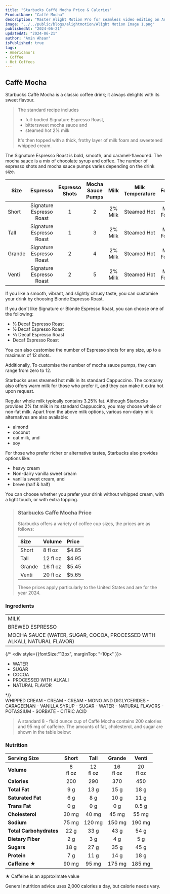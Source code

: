 ```yaml
---
title: "Starbucks Caffè Mocha Price & Calories"
ProductName: "Caffè Mocha" 
description: "Master Alight Motion Pro for seamless video editing on Android, iOS, and Tablets with our ultimate guide, unlocking advanced features and elevating your skills in 2024!"
image: "../../public/blogs/alightmotion/Alight Motion Image 1.png"
publishedAt: "2024-06-21"
updatedAt: "2024-06-21"
author: "Amin Ahsan"
isPublished: true
tags:
- Americano's
- Coffee
- Hot Coffees   
---
```


 
## Caffè Mocha

Starbucks Caffè Mocha is a classic coffee drink; it always delights with its sweet flavour.

> The standard recipe includes
> - full-bodied Signature Espresso Roast,
> - bittersweet mocha sauce and
> - steamed hot 2% milk
>
> It's then topped with a thick, frothy layer of milk foam and sweetened whipped cream.

The Signature Espresso Roast is bold, smooth, and caramel-flavoured. The mocha sauce is a mix of chocolate syrup and coffee. The number of espresso shots and mocha sauce pumps varies depending on the drink size.

| Size   | Espresso                  | Espresso Shots | Mocha Sauce Pumps | Milk     | Milk Temperature | Foam      | Toppings       |
|--------|:-------------------------:|:--------------:|:-----------------:|:--------:|:----------------:|:---------:|:--------------:|
| Short  | Signature Espresso Roast  | 1              | 2                 | 2% Milk  | Steamed Hot      | Milk Foam | Whipped Cream  |
| Tall   | Signature Espresso Roast  | 1              | 3                 | 2% Milk  | Steamed Hot      | Milk Foam | Whipped Cream  |
| Grande | Signature Espresso Roast  | 2              | 4                 | 2% Milk  | Steamed Hot      | Milk Foam | Whipped Cream  |
| Venti  | Signature Espresso Roast  | 2              | 5                 | 2% Milk  | Steamed Hot      | Milk Foam | Whipped Cream  |

If you like a smooth, vibrant, and slightly citrusy taste, you can customise your drink by choosing Blonde Espresso Roast.

If you don't like Signature or Blonde Espresso Roast, you can choose one of the following:

- ⅓ Decaf Espresso Roast
- ½ Decaf Espresso Roast
- ⅔ Decaf Espresso Roast
- Decaf Espresso Roast

You can also customise the number of Espresso shots for any size, up to a maximum of 12 shots.

Additionally, To customise the number of mocha sauce pumps, they can range from zero to 12.

Starbucks uses steamed hot milk in its standard Cappuccino. The company also offers warm milk for those who prefer it, and they can make it extra hot upon request.

Regular whole milk typically contains 3.25% fat. Although Starbucks provides 2% fat milk in its standard Cappuccino, you may choose whole or non-fat milk.
Apart from the above milk options, various non-dairy milk alternatives are also available:

- almond
- coconut
- oat milk, and
- soy

For those who prefer richer or alternative tastes, Starbucks also provides options like:

- heavy cream
- Non-dairy vanilla sweet cream
- vanilla sweet cream, and
- breve (half & half)

You can choose whether you prefer your drink without whipped cream, with a light touch, or with extra topping.

> ### Starbucks Caffe Mocha Price
>
> Starbucks offers a variety of coffee cup sizes, the prices are as follows:
>
> | Size    |   Volume     | Price |
> |:--------|:-------------|:------|
> | Short   | 8 fl oz      | $4.85 |
> | Tall    | 12 fl oz     | $4.95 |
> | Grande  | 16 fl oz     | $5.45 |
> | Venti   | 20 fl oz     | $5.65 |
>
> These prices apply particularly to the United States and are for the year 2024.

### Ingredients
|                   |
|:------------------|
| MILK              |
| BREWED ESPRESSO   |
| MOCHA SAUCE (WATER, SUGAR, COCOA, PROCESSED WITH ALKALI, NATURAL FLAVOR) |   
{/* <div style={{fontSize:"13px", marginTop: "-10px" }}>
  - WATER
  - SUGAR
  - COCOA
  - PROCESSED WITH ALKALI
  - NATURAL FLAVOR
</div> */}
<div style={{fontSize:"13px", marginTop: "-10px" }}>
 WHIPPED CREAM 
  - CREAM
    - CREAM
    - MONO AND DIGLYCERIDES
    - CARAGEENAN
  - VANILLA SYRUP
    - SUGAR
    - WATER
    - NATURAL FLAVORS
    - POTASSIUM
    - SORBATE
    - CITRIC ACID
</div>

> A standard 8 - fluid ounce cup of Caffè Mocha contains 200 calories and 95 mg of caffeine. The amounts of fat, cholesterol, and sugar are shown in the table below:

### Nutrition
|  Serving Size            | Short           | Tall       | Grande     | Venti       |
|:-------------------------|:--------------:|:------------:|:----------:|:-----------:|
| **Volume**               | 8 <br/> fl oz| 12 <br/> fl oz| 16 <br/> fl oz | 20 <br/> fl oz| 
| **Calories**             | 200              | 290           | 370         | 450          |
| **Total Fat**            | 9 g            | 13 g          | 15 g        | 18 g         |
| **Saturated Fat**        | 6 g            | 8 g          | 10 g        | 11 g         |
| **Trans Fat**            | 0 g            | 0 g          | 0 g        | 0.5 g         |
| **Cholesterol**          | 30 mg           | 40 mg         | 45 mg       | 55 mg        |
| **Sodium**               | 75 mg           | 120 mg         | 150 mg       | 190 mg       | 
| **Total Carbohydrates**  | 22 g            | 33 g          | 43 g        | 54 g         |
| **Dietary Fiber**        | 2 g            | 3 g          | 4 g        | 5 g         |
| **Sugars**               | 18 g            | 27 g          | 35 g        | 45 g         |
| **Protein**              | 7 g            | 11 g          | 14 g        | 18   g         |
| **Caffeine ★**          | 90 mg          | 95 mg       | 175 mg     | 185 mg      |

★ Caffeine is an approximate value

General nutrition advice uses 2,000 calories a day, but calorie needs vary.